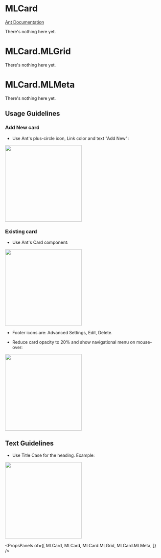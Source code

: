 
# MLCard

[Ant Documentation](https://3x.ant.design/components/card)

There's nothing here yet.


# MLCard.MLGrid

There's nothing here yet.

# MLCard.MLMeta

There's nothing here yet.

## Usage Guidelines
### Add New card
* Use Ant's plus-circle icon, Link color and text "Add New":

<img src="images/add_card.png" width="250"/>

### Existing card
* Use Ant's Card component:

<img src="images/existing_card.png" width="250"/>

* Footer icons are: Advanced Settings, Edit, Delete.

* Reduce card opacity to 20% and show navigational menu on mouse-over:

<img src="images/hover_card.png" width = "250"/>

## Text Guidelines
* Use Title Case for the heading.
Example:

<img src="images/example_card.png" width = "250"/>

<PropsPanels of={[
  MLCard,
  MLCard,
  MLCard.MLGrid,
  MLCard.MLMeta,
]} />
